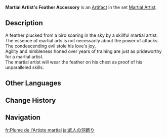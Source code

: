 {{Artifact Infobox
|image = Item Martial Artist's Feather Accessory.png
|set   = Martial Artist
|piece = Plume of Death
}}
{{Description|A common bird feather. Experts use it to practice strength control, while rookies use it to make fans.}}
'''Martial Artist's Feather Accessory''' is an [[Artifact]] in the set [[Martial Artist]].

==Description==
A feather plucked from a bird soaring in the sky by a skillful martial artist.<br />The essence of martial arts is not necessarily about the power of attacks.<br />The condescending evil stole his love's joy,<br />Agility and nimbleness honed over years of training are just as prideworthy for a martial artist.<br />The martial artist will wear the feather on his chest as proof of his unparalleled skills.

==Other Languages==
{{Other Languages
|en      = Martial Artist's Feather Accessory
|zhs     = 武人的羽饰
|zhs_rm  = Wǔrén de Yǔ Shì
|zht     = 武人的羽飾
|zht_rm  = Wǔrén de Yǔ Shì
|zh_tl   = Martial Artist's Feather Accessory
|ja      = 武人の羽飾り
|ja_rm   = Bujin no Hanekazari
|ja_tl   = Martial Artist's Feather Accessory
|ko      = 무인의 깃털장식
|ko_rm   = Mu'in-ui Git'teol Jangsik
|ko_tl   = Warrior's Feather Accessory
|es      = Pluma del Artista Marcial
|es_tl   = Martial Artist's Feather
|fr      = Plume de l'Artiste martial
|fr_tl   = Feather of the Martial Artist
|ru      = Перо воина
|ru_tl   = Warrior's Feather
|th      = Martial Artist's Feathered Accessory
|th_rm   = 
|th_tl   = 
|vi      = Lông Vũ Võ Nhân
|vi_tl   = Martial Artist's Feather
|de      = Kampfkünstler-Federschmuck
|de_tl   = Martial Artist's Feathered Accessory
|id      = Martial Artist's Feathered Accessory
|pt      = Acessório de Penas de Artista Marcial
|pt_tl   = 
|tr      = Dövüş Ustasının Tüylü Aksesuarı
|tr_tl   = 
|it      = Piuma del marzialista
|it_tl   = 
}}

==Change History==
{{Change History|1.0}}

==Navigation==
{{Artifact Set Navbox|Martial Artist}}

[[fr:Plume de l'Artiste martial]]
[[ja:武人の羽飾り]]